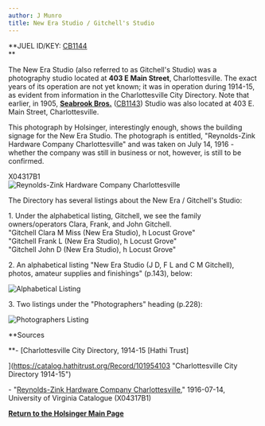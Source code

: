 ```yaml
---
author: J Munro
title: New Era Studio / Gitchell's Studio
---
```

**JUEL ID/KEY: [CB1144](http://juel.iath.virginia.edu/public_cb?cb=CB1144 "CB1144")  
**

The New Era Studio (also referred to as Gitchell's Studio) was a photography studio located at **403 E Main Street**, Charlottesville. The exact years of its operation are not yet known; it was in operation during 1914-15, as evident from information in the Charlottesville City Directory. Note that earlier, in 1905, **[Seabrook Bros.](http://juel.iath.virginia.edu/node/1164 "Seabrook Bros. Advertisement, 1905-6")** ([CB1143](http://juel.iath.virginia.edu/public_cb?cb=CB1143 "CB1143")) Studio was also located at 403 E. Main Street, Charlottesville.

This photograph by Holsinger, interestingly enough, shows the building signage for the New Era Studio. The photograph is entitled, "Reynolds-Zink Hardware Company Charlottesville" and was taken on July 14, 1916 - whether the company was still in business or not, however, is still to be confirmed.   
  
X04317B1  
![Reynolds-Zink Hardware Company Charlottesville](https://iiif.lib.virginia.edu/iiif/uva-lib:1044372/full/778,561/0/default.jpg "Reynolds-Zink Hardware Company Charlottesville")  

The Directory has several listings about the New Era / Gitchell's Studio:

1\. Under the alphabetical listing, Gitchell, we see the family owners/operators Clara, Frank, and John Gitchell.  
"Gitchell Clara M Miss (New Era Studio), h Locust Grove"  
"Gitchell Frank L (New Era Studio), h Locust Grove"  
"Gitchell John D (New Era Studio), h Locust Grove" 

2\. An alphabetical listing "New Era Studio (J D, F L and C M Gitchell), photos, amateur supplies and finishings" (p.143), below:

![](http://juel.iath.virginia.edu/sites/default/files/media/images/Screen%20Shot%202019-01-15%20at%2010.28.22%20AM_0.png "Alphabetical Listing")

3\. Two listings under the "Photographers" heading (p.228):

![](http://juel.iath.virginia.edu/sites/default/files/media/images/Screen%20Shot%202019-01-08%20at%2012.37.00%20PM.png "Photographers Listing")

**Sources  
  
**\- [Charlottesville City Directory, 1914-15 \[Hathi Trust\]  
  
](https://catalog.hathitrust.org/Record/101954103 "Charlottesville City Directory 1914-15")

\- "[Reynolds-Zink Hardware Company Charlottesville](https://search.lib.virginia.edu/sources/images/items/uva-lib:1044372 "\"Reynolds-Zink Hardware Company Charlottesville\"")," 1916-07-14, University of Virginia Catalogue (X04317B1)

**[Return to the Holsinger Main Page](http://juel.iath.virginia.edu/node/980 "Return to the Holsinger Main Page")**

 **[](http://search.lib.virginia.edu/catalog/u6371432)**